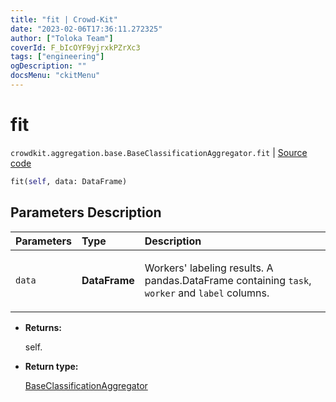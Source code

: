 ```yaml
---
title: "fit | Crowd-Kit"
date: "2023-02-06T17:36:11.272325"
author: ["Toloka Team"]
coverId: F_bIcOYF9yjrxkPZrXc3
tags: ["engineering"]
ogDescription: ""
docsMenu: "ckitMenu"
---
```


# fit
`crowdkit.aggregation.base.BaseClassificationAggregator.fit` | [Source code](https://github.com/Toloka/crowd-kit/blob/v1.2.0/crowdkit/aggregation/base/__init__.py#L28)

```python
fit(self, data: DataFrame)
```

## Parameters Description

| Parameters | Type | Description |
| :----------| :----| :-----------|
`data`|**DataFrame**|<p>Workers&#x27; labeling results. A pandas.DataFrame containing `task`, `worker` and `label` columns.</p>

* **Returns:**

  self.

* **Return type:**

  [BaseClassificationAggregator](/docs-new/crowd-kit/reference/crowdkit.aggregation.base.BaseClassificationAggregator)
